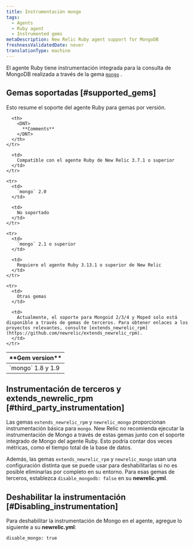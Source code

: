 ```yaml
---
title: Instrumentación mongo
tags:
  - Agents
  - Ruby agent
  - Instrumented gems
metaDescription: New Relic Ruby agent support for MongoDB
freshnessValidatedDate: never
translationType: machine
---
```


El agente Ruby tiene instrumentación integrada para la consulta de MongoDB realizada a través de la gema [`mongo`](https://rubygems.org/gems/mongo "El enlace se abre en una ventana nueva.") .

## Gemas soportadas [#supported_gems]

Esto resume el soporte del agente Ruby para gemas por versión.

<table>
  <thead>
    <tr>
      <th style={{ width: "200px" }}>
        <DNT>
          **Gem version**
        </DNT>
      </th>

      <th>
        <DNT>
          **Comments**
        </DNT>
      </th>
    </tr>
  </thead>

  <tbody>
    <tr>
      <td>
        `mongo` 1.8 y 1.9
      </td>

      <td>
        Compatible con el agente Ruby de New Relic 3.7.1 o superior
      </td>
    </tr>

    <tr>
      <td>
        `mongo` 2.0
      </td>

      <td>
        No soportado
      </td>
    </tr>

    <tr>
      <td>
        `mongo` 2.1 o superior
      </td>

      <td>
        Requiere el agente Ruby 3.13.1 o superior de New Relic
      </td>
    </tr>

    <tr>
      <td>
        Otras gemas
      </td>

      <td>
        Actualmente, el soporte para Mongoid 2/3/4 y Moped solo está disponible a través de gemas de terceros. Para obtener enlaces a los proyectos relevantes, consulte [extends_newrelic_rpm](https://github.com/newrelic/extends_newrelic_rpm).
      </td>
    </tr>
  </tbody>
</table>

## Instrumentación de terceros y extends_newrelic_rpm [#third_party_instrumentation]

Las gemas `extends_newrelic_rpm` y `newrelic_mongo` proporcionan instrumentación básica para `mongo`. New Relic no recomienda ejecutar la instrumentación de Mongo a través de estas gemas junto con el soporte integrado de Mongo del agente Ruby. Esto podría contar dos veces métricas, como el tiempo total de la base de datos.

Además, las gemas `extends_newrelic_rpm` y `newrelic_mongo` usan una configuración distinta que se puede usar para deshabilitarlas si no es posible eliminarlas por completo en su entorno. Para esas gemas de terceros, establezca `disable_mongodb: false` en su <DNT>**newrelic.yml**</DNT>.

## Deshabilitar la instrumentación [#Disabling_instrumentation]

Para deshabilitar la instrumentación de Mongo en el agente, agregue lo siguiente a su <DNT>**newrelic.yml**</DNT>:

```
disable_mongo: true
```